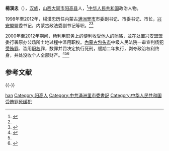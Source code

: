 
'''楊漢忠'''（{{bd|1954年|10月||catIdx=Y楊}}），[[汉族|汉族]]，[[山西省|山西]][[大同市|大同市]][[阳高县|阳高县]]人，<ref name="#1">{{cite web | accessdate=2007-10-11 | url=http://www.nmg.xinhuanet.com/zt/2007-10/11/content_11391578.htm | title=杨汉忠 | publisher=[[新華網|新華網]]內蒙古頻道 | deadurl=yes | archiveurl=https://web.archive.org/web/20120530180726/http://www.nmg.xinhuanet.com/zt/2007-10/11/content_11391578.htm | archivedate=2012-05-30 }}</ref>[[中华人民共和国|中华人民共和国]]政治人物。

1998年至2012年，楊漢忠历任内蒙古[[满洲里市|满洲里市]]市委副书记、市委书记、市长，[[兴安盟|兴安盟]]盟委书记，内蒙古政法委副书记等职。<ref name="#1"/><ref name="#2">{{cite web | accessdate=2013-10-04 | url=http://news.163.com/13/1004/02/9AACITAI00014Q4P.html | title=巨贪杨汉忠受贿4000余万 | publisher=[[網易|網易]]新聞 | archive-url=https://web.archive.org/web/20190520203238/http://news.163.com/13/1004/02/9AACITAI00014Q4P.html | archive-date=2019-05-20 | dead-url=yes }}</ref>

2000年至2012年期间，杨利用职务上的便利收受他人的賄賂，並在处置兴安盟盟委行署原办公场所土地过程中滥用职权。[[內蒙古|內蒙古]][[包头市|包头市]]中级人民法院一审宣判杨犯[[受贿罪|受贿罪]]、滥用[[职权|职权]]罪，数罪并罚决定执行死刑，缓期二年执行，剥夺政治权利终身，并处没收个人全部财产。<ref>{{cite web | accessdate=2013-09-30 | url=http://news.szhk.com/2013/09/30/282855369460014.html | title=杨汉忠案件始末 | publisher=深港在線 | archive-url=https://web.archive.org/web/20131004220612/http://news.szhk.com/2013/09/30/282855369460014.html | archive-date=2013-10-04 | dead-url=yes }}</ref><ref name="#2"/><ref>{{cite web | accessdate=2013-10-04 | url=http://news.wenweipo.com/2013/10/04/IN1310040015.htm | title=內蒙死緩高官:5省21房送情婦別墅 | publisher=[[文匯網|文匯網]] | archive-url=https://web.archive.org/web/20131004220219/http://news.wenweipo.com/2013/10/04/IN1310040015.htm | archive-date=2013-10-04 | dead-url=yes }}</ref>

==参考文献==
{{reflist}}

{{-}}
{{start box}}
{{s-gov}}
{{s-before|未知}}
{{s-title|[[满洲里市人民政府|满洲里市人民政府]]市长|1998年—2003年11月}}
{{s-after|未知}}
{{s-before|未知}}
{{s-title|[[满洲里市人民代表大会常务委员会|满洲里市人民代表大会常务委员会]]党组书记|2003年12月—2004年1月}}
{{s-after|未知}}
{{s-before|未知}}
{{s-title|[[满洲里市人民代表大会常务委员会|满洲里市人民代表大会常务委员会]]主任|2004年1月—2005年12月}}
{{s-after|未知}}
{{s-before|未知}}
{{s-title|[[满洲里市委员会|满洲里市委员会]][[常务委员会|常委]]会主任|2005年12月—2006年9月}}
{{s-after|未知}}
{{s-ppo}}
{{s-before|未知}}
{{s-title|[[中国共产党满洲里市委员会|中国共产党满洲里市委员会]]副书记|1998年—2003年4月}}
{{s-after|未知}}
{{s-before|未知}}
{{s-title|[[中国共产党满洲里市委员会|中国共产党满洲里市委员会]]书记|2003年4月—2006年9月}}
{{s-after|未知}}
{{s-before|未知}}
{{s-title|[[中国共产党呼伦贝尔市委员会|中国共产党呼伦贝尔市委员会]][[常务委员会委员|常委]]|2005年12月—2006年9月}}
{{s-after|未知}}
{{s-before|未知}}
{{s-title|[[中国共产党兴安盟委员会|中国共产党兴安盟委员会]]书记|2006年9月—2010年4月}}
{{s-after|未知}}
{{s-before|未知}}
{{s-title|[[中国共产党内蒙古自治区委员会|中国共产党内蒙古自治区委员会]]政法委书记|2010年4月—2013年9月}}
{{s-after|未知}}
{{end box}}

{{DEFAULTSORT:Yang hanzhong}}
[[Category:杨姓|han]]
[[Category:阳高人|Category:阳高人]]
[[Category:中共滿洲里市委書記|Category:中共滿洲里市委書記]]
[[Category:中华人民共和国受贿罪死缓犯|Category:中华人民共和国受贿罪死缓犯]]